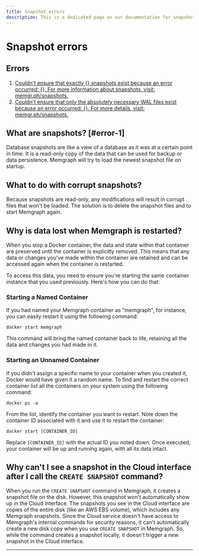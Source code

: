 ```yaml
---
title: Snapshot errors
description: This is a dedicated page on our documentation for snapshot errors. You can also explore what to do with corrupt snapshots, as well as learn why data is lost when Memgraph is restarted.
---
```




# Snapshot errors


## Errors

1. [Couldn't ensure that exactly {} snapshots exist because an error occurred:
   {}. For more information about snapshots, visit: memgr.ph/snapshots.](#error-1)
2. [Couldn't ensure that only the absolutely necessary WAL files exist because an
   error occurred: {}. For more details, visit: memgr.ph/snapshots.](#error-1)

## What are snapshots? [#error-1]

Database snapshots are like a view of a database as it was at a certain point in
time. It is a read-only copy of the data that can be used for backup or data
persistence. Memgraph will try to load the newest snapshot file on startup.

## What to do with corrupt snapshots?

Because snapshots are read-only, any modifications will result in corrupt
files that won't be loaded. The solution is to delete the snapshot files and to
start Memgraph again.

## Why is data lost when Memgraph is restarted?

When you stop a Docker container, the data and state within that container are
preserved until the container is explicitly removed. This means that any data or
changes you've made within the container are retained and can be accessed again
when the container is restarted.

To access this data, you need to ensure you're starting the same container
instance that you used previously. Here's how you can do that:

### Starting a Named Container

If you had named your Memgraph container as "memgraph", for instance, you can
easily restart it using the following command:

```
docker start memgraph
```

This command will bring the named container back to life, retaining all the data
and changes you had made in it.

### Starting an Unnamed Container

If you didn't assign a specific name to your container when you created it,
Docker would have given it a random name. To find and restart the correct
container list all the containers on your system using the following command:

```
docker ps -a
```

From the list, identify the container you want to restart. Note down the
container ID associated with it and use it to restart the container:

```
docker start [CONTAINER_ID]
```

Replace `[CONTAINER_ID]` with the actual ID you noted down. Once executed, your
container will be up and running again, with all its data intact.

## Why can't I see a snapshot in the Cloud interface after I call the `CREATE SNAPSHOT` command?

When you run the `CREATE SNAPSHOT` command in Memgraph, it creates a snapshot
file on the disk. However, this snapshot won't automatically show up in the
Cloud interface. The snapshots you see in the Cloud interface are copies of
the entire disk (like an AWS EBS volume), which includes any Memgraph snapshots.
Since the Cloud service doesn't have access to Memgraph's internal commands
for security reasons, it can't automatically create a new disk copy when you
use `CREATE SNAPSHOT` in Memgraph. So, while the command creates a snapshot
locally, it doesn't trigger a new snapshot in the Cloud interface.

---

<CommunityLinks/>